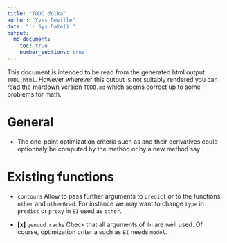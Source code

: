 ```yaml
---
title: "TODO dolka"
author: "Yves Deville"
date: "`r Sys.Date()`"
output:
  md_document:
    toc: true
    number_sections: true
---
```


This document is intended to be read from the generated html output
`TODO.html`. However wherever this output is not suitably rendered you
can read the mardown version `TODO.md` which seems correct up to some
problems for math.
	
# General

- The one-point optimization criteria such as \code{"EI"} and their
  derivatives could optionnaly be computed by the \code{predict}
  method or by a new method say \code{optCrit1}.


# Existing functions

- `contours` Allow to pass further arguments to `predict` or to the
functions `other` and `otherGrad`. For instance we may want to change
`type` in `predict` or `proxy` in `EI` used as `other`.

- **[x]** `genoud_cache` Check that all arguments of `fn` are well
  used. Of course, optimization criteria such as `EI` needs `model`.
